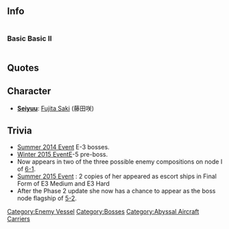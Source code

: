 ==Info==
<div style="display: inline-block;">
===Basic===
{{EnemyShipInfoKai|Aircraft Carrier Demon/|los=auto|los_max=auto|evasion=auto|evasion_max=auto|asw=auto|asw_max=auto}}
</div>

<div style="display: inline-block;">
===Basic II===
{{EnemyShipInfoKai|Aircraft Carrier Demon/II|los=auto|los_max=auto|evasion=auto|evasion_max=auto|asw=auto|asw_max=auto}}
</div>

{{EnemyShipCategoriesKai|Aircraft Carrier Demon/}}

==Quotes==
{{Abyssquote
|開幕前 =ナンドデモ…ナンドデモ……シズンデイケ……！
|EN1 =Sink...over…… and over again……! 
|Note1 = 
|砲撃 =テッキチョクジョウ…キュウコウカ！ 
|EN0 =Enemies are above yourself.…Diving now! 
|Note0 =敵機直上、急降下 
|被弾 =ナンドデモ…クリカエス…カワラナイ…限り…<br><br>カッタト…オモッテイルノカ？カワイイナァ！<br> (on and after appeared 6-1) 
|EN2 =This will repeat…many times…providing…you don't…change….<br><br>Did you think... you have won? That's cute! <br>(on and after appeared 6-1) 
|Note2 = 
|昼戦終了時 =カッタト…オモッテイルノカ？カワイイナァ！<br>（on  Summer 2014 Event） 
|EN3 =Did you think... you have won? That's cute!<br>（on  Summer 2014 Event） 
|Note3 = 
|Clip1 = {{Audio|file=CV_Oni_Intro.ogg}}|Clip0 = {{Audio|file=CV_Oni_Attack.ogg}}|Clip2 = {{Audio|file=CV_Oni_Damaged.ogg}}<br>{{Audio|file=CV_Oni_Sunk.ogg}}|Clip3 = {{Audio|file=CV_Oni_Sunk.ogg}}}}

== Character ==
* [[Glossary#List of Vessels by Japanese Voice Actresses|'''Seiyuu''']]: [http://myanimelist.net/people/504 Fujita Saki] (藤田咲)

==Trivia==
* [[Summer 2014 Event]] E-3 bosses.
* [[Winter 2015 Event ]]E-5 pre-boss.
* Now appears in two of the three possible enemy compositions on node I of [[World 6#/6-1|6-1]].
* [[Summer 2015 Event]] : 2 copies of her appeared as escort ships in Final Form of E3 Medium and E3 Hard
* After the Phase 2 update she now has a chance to appear as the boss node flagship of [[World 5#/5-2|5-2]].

{{Enemyshiplist}}
[[Category:Enemy Vessel]]
[[Category:Bosses]]
[[Category:Abyssal Aircraft Carriers]]